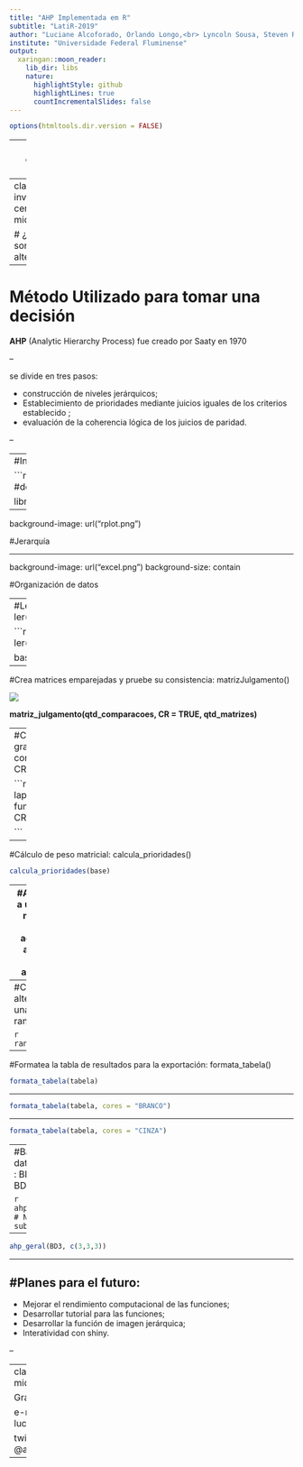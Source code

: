 ```yaml
---
title: "AHP Implementada em R"
subtitle: "LatiR-2019"
author: "Luciane Alcoforado, Orlando Longo,<br> Lyncoln Sousa, Steven Ross, <br> Alessandra Simão"
institute: "Universidade Federal Fluminense"
output:
  xaringan::moon_reader:
    lib_dir: libs
    nature:
      highlightStyle: github
      highlightLines: true
      countIncrementalSlides: false
---
```




```r
options(htmltools.dir.version = FALSE)
```


---
class: center, middle

# Tomar una decisión, establecer una meta

### Comprar un automóvil
### Elige un programa
### Elige un lugar de vacaciones

---
class: inverse, center, middle

#  ¿Cuales son las alternativas?

---

# Método Utilizado para tomar una decisión

**AHP** (Analytic Hierarchy Process) fue creado por Saaty en 1970


--

se divide en tres pasos:

- construcción de niveles jerárquicos;
- Establecimiento de prioridades mediante juicios iguales de los criterios 
establecido ;
- evaluación de la coherencia lógica de los juicios de paridad.



--




---
#Instalación de paquete

```r
#install.packages("devtools")
#devtools::install_github("Lyncoln/AHP2")

library(AHP)
```


---

background-image: url("rplot.png")

#Jerarquía


---

background-image: url("excel.png")
background-size: contain

#Organización de datos

---
#Lectura de datos: ler()

```r
base<- 
  ler("tabelaLR.xlsx")

base
```


---



#Crea matrices emparejadas y pruebe su consistencia: matrizJulgamento()

![](julgamento.png)

**matriz_julgamento(qtd_comparacoes, CR = TRUE, qtd_matrizes)**

---
#Cálculo del grado de consistencia: CR()

```r
lapply(base, function(x) CR(x))

```


---

#Cálculo de peso matricial: calcula_prioridades()

```r
calcula_prioridades(base)
```


---
#Aplique ahp a una lista de matriz con formato adecuado o archivo de Excel: ahp_geral()

```r
tabela = ahp_geral(base, mapeamento = c(0,3),c("R","Python","C++","Java")); tabela
```
**ahp_geral(base, mapeamento = "PADRÃO", nomes_alternativas = "PADRÃO")**


---
#Clasifique las alternativas de una tabla ahp: ranque()

```r
ranque(tabela)
```


---
#Formatea la tabla de resultados para la exportación: formata_tabela()

```r
formata_tabela(tabela)
```



---

```r
formata_tabela(tabela, cores = "BRANCO")
```

---

```r
formata_tabela(tabela, cores = "CINZA")
```


---
#Bases de datos ejemplos : BD1, BD2, BD3, BD4



```r
ahp_geral(BD1) # No tiene subcriterios
```


---

```r
ahp_geral(BD3, c(3,3,3))
```


---

#Planes para el futuro:
--


- Mejorar el rendimiento computacional de las funciones;
- Desarrollar tutorial para las funciones;
- Desarrollar la función de imagen jerárquica;
- Interatividad con shiny.


--



---
class: center, middle

Gracias!!!

e-mail: lucianea@id.uff.br

twitter: @alcoforadouff

---